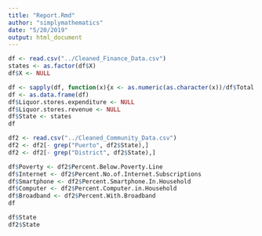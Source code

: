 ```yaml
---
title: "Report.Rmd"
author: "simplymathematics"
date: "5/20/2019"
output: html_document
---
```


```r
df <- read.csv("../Cleaned_Finance_Data.csv")
states <- as.factor(df$X)
df$X <- NULL

df <- sapply(df, function(x){x <- as.numeric(as.character(x))/df$Total.revenue})
df <- as.data.frame(df)
df$Liquor.stores.expenditure <- NULL
df$Liquor.stores.revenue <- NULL
df$State <- states
df
```

```r
df2 <- read.csv("../Cleaned_Community_Data.csv")
df2 <- df2[- grep("Puerto", df2$State),]
df2 <- df2[- grep("District", df2$State),]

```



```r
df$Poverty <- df2$Percent.Below.Poverty.Line
df$Internet <- df2$Percent.No.of.Internet.Subscriptions
df$Smartphone <- df2$Percent.Smartphone.In.Household
df$Computer <- df2$Percent.Computer.in.Household
df$Broadband <- df2$Percent.With.Broadband
df
```

```r

df$State
df2$State
```